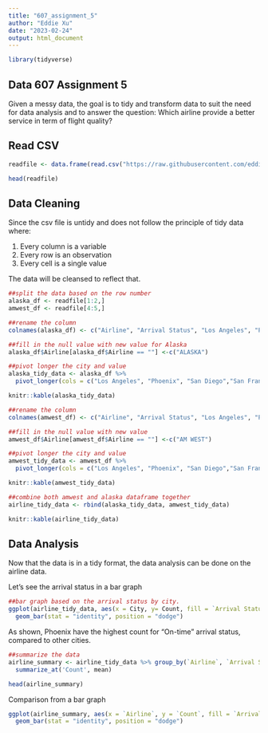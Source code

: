 ```yaml
---
title: "607_assignment_5"
author: "Eddie Xu"
date: "2023-02-24"
output: html_document
---
```


```r
library(tidyverse)
```

## Data 607 Assignment 5
Given a messy data, the goal is to tidy and transform data to suit the need for data analysis and to answer the question: Which airline provide a better service in term of flight quality?

## Read CSV
```r
readfile <- data.frame(read.csv("https://raw.githubusercontent.com/eddiexunyc/607_assignment_5/main/tidy%20data.csv", header =TRUE))

head(readfile)
```

## Data Cleaning
Since the csv file is untidy and does not follow the principle of tidy data where:

1) Every column is a variable
2) Every row is an observation
3) Every cell is a single value

The data will be cleansed to reflect that.
```r
##split the data based on the row number
alaska_df <- readfile[1:2,]
amwest_df <- readfile[4:5,]
```
```r
##rename the column 
colnames(alaska_df) <- c("Airline", "Arrival Status", "Los Angeles", "Phoenix", "San Diego","San Francisco", "Seattle")

##fill in the null value with new value for Alaska
alaska_df$Airline[alaska_df$Airline == ""] <-c("ALASKA")

##pivot longer the city and value
alaska_tidy_data <- alaska_df %>%
  pivot_longer(cols = c("Los Angeles", "Phoenix", "San Diego","San Francisco", "Seattle"), names_to = "City", values_to = "Count")

knitr::kable(alaska_tidy_data)
```


```r
##rename the column
colnames(amwest_df) <- c("Airline", "Arrival Status", "Los Angeles", "Phoenix", "San Diego","San Francisco", "Seattle")

##fill in the null value with new value
amwest_df$Airline[amwest_df$Airline == ""] <-c("AM WEST")

##pivot longer the city and value
amwest_tidy_data <- amwest_df %>%
  pivot_longer(cols = c("Los Angeles", "Phoenix", "San Diego","San Francisco", "Seattle"), names_to = "City", values_to = "Count")

knitr::kable(amwest_tidy_data)
```

```r
##combine both amwest and alaska dataframe together
airline_tidy_data <- rbind(alaska_tidy_data, amwest_tidy_data)

knitr::kable(airline_tidy_data)
```

## Data Analysis
Now that the data is in a tidy format, the data analysis can be done on the airline data.

Let's see the arrival status in a bar graph
```r
##bar graph based on the arrival status by city.
ggplot(airline_tidy_data, aes(x = City, y= Count, fill = `Arrival Status`)) +
  geom_bar(stat = "identity", position = "dodge")
```

As shown, Phoenix have the highest count for "On-time" arrival status, compared to other cities.

```r
##summarize the data
airline_summary <- airline_tidy_data %>% group_by(`Airline`, `Arrival Status`) %>% 
  summarize_at('Count', mean)

head(airline_summary)
```

Comparison from a bar graph
```r
ggplot(airline_summary, aes(x = `Airline`, y = `Count`, fill = `Arrival Status`)) +
  geom_bar(stat = "identity", position = "dodge")

```



```r
```